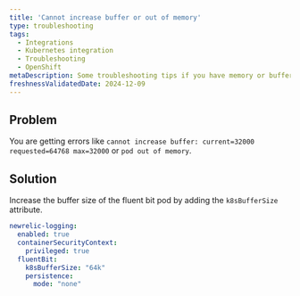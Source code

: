 ```yaml
---
title: 'Cannot increase buffer or out of memory'
type: troubleshooting
tags:
  - Integrations
  - Kubernetes integration
  - Troubleshooting
  - OpenShift
metaDescription: Some troubleshooting tips if you have memory or buffer errors on the fluent bit pods
freshnessValidatedDate: 2024-12-09
---
```


## Problem

You are getting errors like `cannot increase buffer: current=32000 requested=64768 max=32000` or `pod out of memory`. 

## Solution

Increase the buffer size of the fluent bit pod by adding the `k8sBufferSize` attribute.

```yaml
newrelic-logging:
  enabled: true
  containerSecurityContext:
    privileged: true
  fluentBit:
    k8sBufferSize: "64k"
    persistence:
      mode: "none"
```
